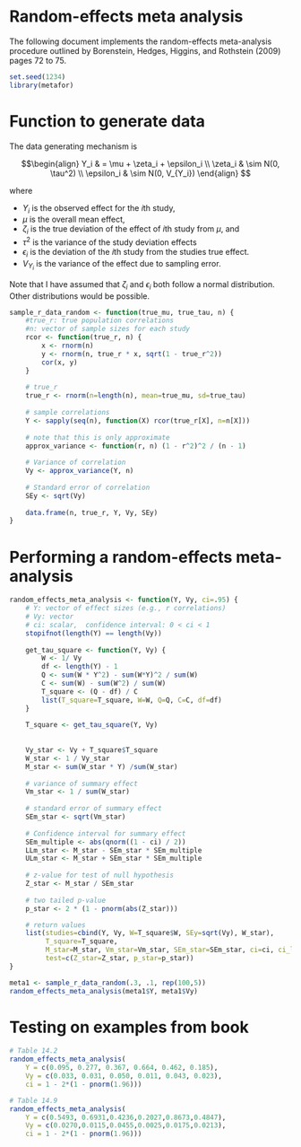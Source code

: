 # Random-effects meta analysis

The following document implements the random-effects meta-analysis procedure outlined by Borenstein, Hedges, Higgins, and Rothstein (2009) pages 72 to 75.

```r
set.seed(1234)
library(metafor)
```


# Function to generate data
The data generating mechanism is

$$\begin{align}
Y_i  & = \mu + \zeta_i + \epsilon_i \\
\zeta_i & \sim N(0, \tau^2) \\
\epsilon_i & \sim N(0, V_{Y_i})
\end{align}
$$

where 

* $Y_i$ is the observed effect for the $i$th study, 
* $\mu$ is the overall mean effect, 
* $\zeta_i$ is the true deviation of the effect of $i$th study from $\mu$, and 
* $\tau^2$ is the variance of the study deviation effects
* $\epsilon_i$ is the deviation of the $i$th study from the studies true effect.
* $V_{Y_i}$ is the variance of the effect due to sampling error.

Note that I have assumed that $\zeta_i$ and $\epsilon_i$ both follow a normal distribution. Other distributions would be possible.


```r
sample_r_data_random <- function(true_mu, true_tau, n) {
    #true_r: true population correlations
    #n: vector of sample sizes for each study    
    rcor <- function(true_r, n) {
        x <- rnorm(n)
        y <- rnorm(n, true_r * x, sqrt(1 - true_r^2))
        cor(x, y)
    }
    
    # true_r
    true_r <- rnorm(n=length(n), mean=true_mu, sd=true_tau)
    
    # sample correlations
    Y <- sapply(seq(n), function(X) rcor(true_r[X], n=n[X]))
    
    # note that this is only approximate
    approx_variance <- function(r, n) (1 - r^2)^2 / (n - 1)
    
    # Variance of correlation 
    Vy <- approx_variance(Y, n)
    
    # Standard error of correlation
    SEy <- sqrt(Vy)
    
    data.frame(n, true_r, Y, Vy, SEy)
}


```


# Performing a random-effects meta-analysis
```r
random_effects_meta_analysis <- function(Y, Vy, ci=.95) {
    # Y: vector of effect sizes (e.g., r correlations)
    # Vy: vector 
    # ci: scalar,  confidence interval: 0 < ci < 1
    stopifnot(length(Y) == length(Vy))
    
    get_tau_square <- function(Y, Vy) {
        W <- 1/ Vy
        df <- length(Y) - 1
        Q <- sum(W * Y^2) - sum(W*Y)^2 / sum(W)
        C <- sum(W) - sum(W^2) / sum(W)
        T_square <- (Q - df) / C
        list(T_square=T_square, W=W, Q=Q, C=C, df=df)
    }
    
    T_square <- get_tau_square(Y, Vy)
    
    
    Vy_star <- Vy + T_square$T_square    
    W_star <- 1 / Vy_star
    M_star <- sum(W_star * Y) /sum(W_star)
    
    # variance of summary effect
    Vm_star <- 1 / sum(W_star)
    
    # standard error of summary effect
    SEm_star <- sqrt(Vm_star)
    
    # Confidence interval for summary effect
    SEm_multiple <- abs(qnorm((1 - ci) / 2))
    LLm_star <- M_star - SEm_star * SEm_multiple
    ULm_star <- M_star + SEm_star * SEm_multiple
    
    # z-value for test of null hypothesis
    Z_star <- M_star / SEm_star
    
    # two tailed p-value
    p_star <- 2 * (1 - pnorm(abs(Z_star)))

    # return values
    list(studies=cbind(Y, Vy, W=T_square$W, SEy=sqrt(Vy), W_star),
         T_square=T_square,
         M_star=M_star, Vm_star=Vm_star, SEm_star=SEm_star, ci=ci, ci_limits=c(LLm_star, ULm_star),
         test=c(Z_star=Z_star, p_star=p_star))
}

meta1 <- sample_r_data_random(.3, .1, rep(100,5))
random_effects_meta_analysis(meta1$Y, meta1$Vy)
```


# Testing on examples from book
```r
# Table 14.2
random_effects_meta_analysis(
    Y = c(0.095, 0.277, 0.367, 0.664, 0.462, 0.185),
    Vy = c(0.033, 0.031, 0.050, 0.011, 0.043, 0.023),
    ci = 1 - 2*(1 - pnorm(1.96)))

# Table 14.9
random_effects_meta_analysis(
    Y = c(0.5493, 0.6931,0.4236,0.2027,0.8673,0.4847),
    Vy = c(0.0270,0.0115,0.0455,0.0025,0.0175,0.0213),
    ci = 1 - 2*(1 - pnorm(1.96)))
```